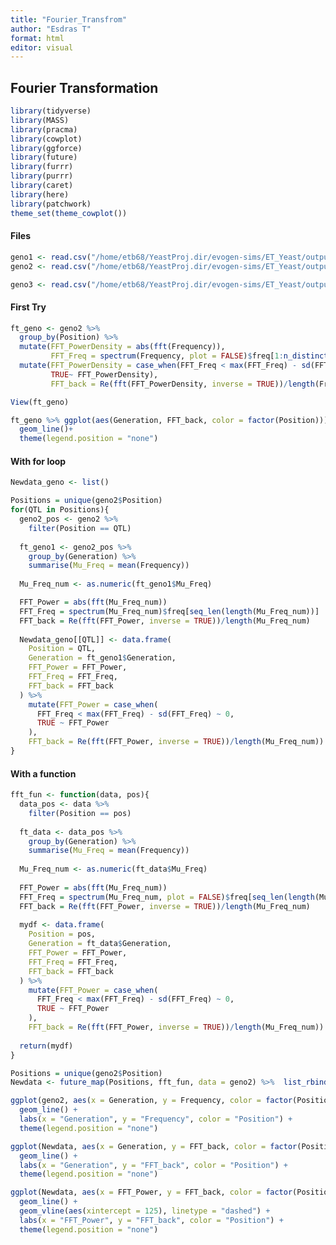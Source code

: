 ```yaml
---
title: "Fourier_Transfrom"
author: "Esdras T"
format: html
editor: visual
---
```


## Fourier Transformation

```r
library(tidyverse)
library(MASS)
library(pracma)
library(cowplot)
library(ggforce)
library(future)
library(furrr)
library(purrr)
library(caret)
library(here)
library(patchwork)
theme_set(theme_cowplot())
```

#### Files

```r
geno1 <- read.csv("/home/etb68/YeastProj.dir/evogen-sims/ET_Yeast/output.dir/Selection_Models/CSCP.dir/genome1_100_0.5.csv") #%>% filter(Position == 1006747)
geno2 <- read.csv("/home/etb68/YeastProj.dir/evogen-sims/ET_Yeast/output.dir/Selection_Models/FSFP_2sd_1.dir/genomeFSFP2sd_A1_100_0.5.csv")

geno3 <- read.csv("/home/etb68/YeastProj.dir/evogen-sims/ET_Yeast/output.dir/Selection_Models/FSFP_2sd_1.dir/genomeFSFP2sd_A1_300_0.5.csv")
```

#### First Try

```r
ft_geno <- geno2 %>%
  group_by(Position) %>%
  mutate(FFT_PowerDensity = abs(fft(Frequency)),
         FFT_Freq = spectrum(Frequency, plot = FALSE)$freq[1:n_distinct(Generation)]) %>%
  mutate(FFT_PowerDensity = case_when(FFT_Freq < max(FFT_Freq) - sd(FFT_Freq) ~ 0,
         TRUE~ FFT_PowerDensity),
         FFT_back = Re(fft(FFT_PowerDensity, inverse = TRUE))/length(Frequency))

View(ft_geno)

ft_geno %>% ggplot(aes(Generation, FFT_back, color = factor(Position)))+
  geom_line()+
  theme(legend.position = "none")
```

#### With for loop

```r
Newdata_geno <- list()

Positions = unique(geno2$Position)
for(QTL in Positions){
  geno2_pos <- geno2 %>%
    filter(Position == QTL)
  
  ft_geno1 <- geno2_pos %>%
    group_by(Generation) %>%
    summarise(Mu_Freq = mean(Frequency))
  
  Mu_Freq_num <- as.numeric(ft_geno1$Mu_Freq)

  FFT_Power = abs(fft(Mu_Freq_num))
  FFT_Freq = spectrum(Mu_Freq_num)$freq[seq_len(length(Mu_Freq_num))]
  FFT_back = Re(fft(FFT_Power, inverse = TRUE))/length(Mu_Freq_num)
  
  Newdata_geno[[QTL]] <- data.frame(
    Position = QTL,
    Generation = ft_geno1$Generation,
    FFT_Power = FFT_Power,
    FFT_Freq = FFT_Freq,
    FFT_back = FFT_back
  ) %>%
    mutate(FFT_Power = case_when(
      FFT_Freq < max(FFT_Freq) - sd(FFT_Freq) ~ 0,
      TRUE ~ FFT_Power
    ),
    FFT_back = Re(fft(FFT_Power, inverse = TRUE))/length(Mu_Freq_num))
}

```

#### With a function

```r
fft_fun <- function(data, pos){
  data_pos <- data %>%
    filter(Position == pos)
  
  ft_data <- data_pos %>%
    group_by(Generation) %>%
    summarise(Mu_Freq = mean(Frequency))
  
  Mu_Freq_num <- as.numeric(ft_data$Mu_Freq)
  
  FFT_Power = abs(fft(Mu_Freq_num))
  FFT_Freq = spectrum(Mu_Freq_num, plot = FALSE)$freq[seq_len(length(Mu_Freq_num))]
  FFT_back = Re(fft(FFT_Power, inverse = TRUE))/length(Mu_Freq_num)
  
  mydf <- data.frame(
    Position = pos,
    Generation = ft_data$Generation,
    FFT_Power = FFT_Power,
    FFT_Freq = FFT_Freq,
    FFT_back = FFT_back
  ) %>%
    mutate(FFT_Power = case_when(
      FFT_Freq < max(FFT_Freq) - sd(FFT_Freq) ~ 0,
      TRUE ~ FFT_Power
    ),
    FFT_back = Re(fft(FFT_Power, inverse = TRUE))/length(Mu_Freq_num))
  
  return(mydf)
}
```

```r
Positions = unique(geno2$Position)
Newdata <- future_map(Positions, fft_fun, data = geno2) %>%  list_rbind()

```

```r

ggplot(geno2, aes(x = Generation, y = Frequency, color = factor(Position))) +
  geom_line() +
  labs(x = "Generation", y = "Frequency", color = "Position") +
  theme(legend.position = "none") 

ggplot(Newdata, aes(x = Generation, y = FFT_back, color = factor(Position))) +
  geom_line() +
  labs(x = "Generation", y = "FFT_back", color = "Position") +
  theme(legend.position = "none") 

ggplot(Newdata, aes(x = FFT_Power, y = FFT_back, color = factor(Position))) +
  geom_line() +
  geom_vline(aes(xintercept = 125), linetype = "dashed") +
  labs(x = "FFT_Power", y = "FFT_back", color = "Position") +
  theme(legend.position = "none")
```
